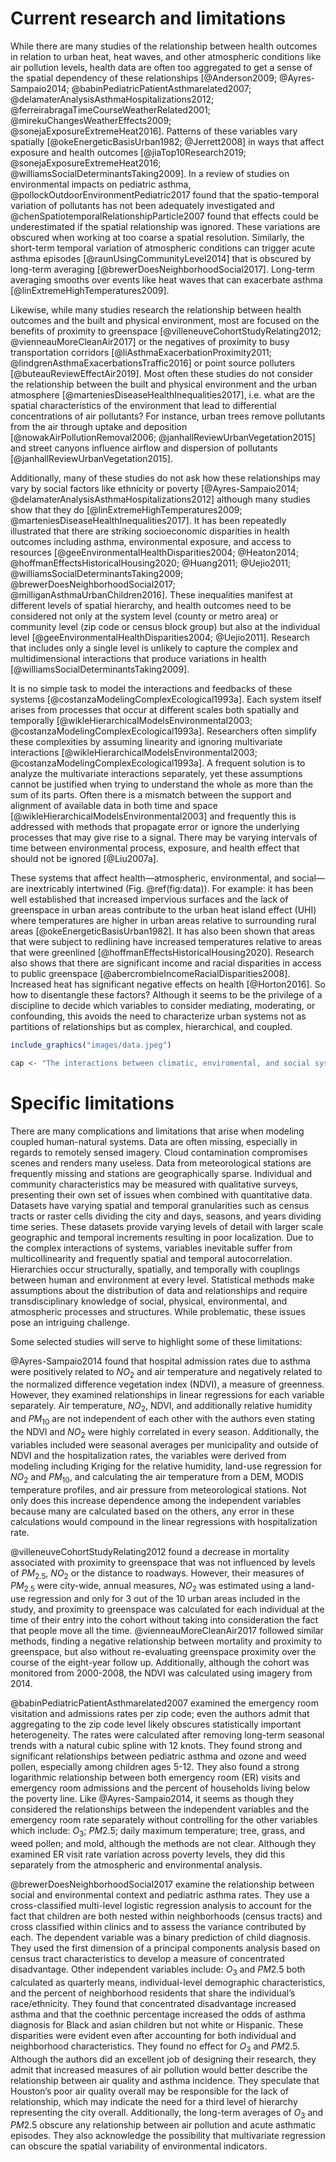 # Current research and limitations {#limits}

While there are many studies of the relationship between health outcomes in relation to urban heat, heat waves, and other atmospheric conditions like air pollution levels, health data are often too aggregated to get a sense of the spatial dependency of these relationships [@Anderson2009; @Ayres-Sampaio2014; @babinPediatricPatientAsthmarelated2007; @delamaterAnalysisAsthmaHospitalizations2012; @ferreirabragaTimeCourseWeatherRelated2001; @mirekuChangesWeatherEffects2009; @sonejaExposureExtremeHeat2016]. Patterns of these variables vary spatially [@okeEnergeticBasisUrban1982; @Jerrett2008] in ways that affect exposure and health outcomes [@jiaTop10Research2019; @sonejaExposureExtremeHeat2016; @williamsSocialDeterminantsTaking2009]. In a review of studies on environmental impacts on pediatric asthma, @pollockOutdoorEnvironmentPediatric2017 found that the spatio-temporal variation of pollutants has not been adequately investigated and @chenSpatiotemporalRelationshipParticle2007 found that effects could be underestimated if the spatial relationship was ignored. These variations are obscured when working at too coarse a spatial resolution. Similarly, the short-term temporal variation of atmospheric conditions can trigger acute asthma episodes [@raunUsingCommunityLevel2014] that is obscured by long-term averaging [@brewerDoesNeighborhoodSocial2017]. Long-term averaging smooths over events like heat waves that can exacerbate asthma [@linExtremeHighTemperatures2009].

Likewise, while many studies research the relationship between health outcomes and the built and physical environment, most are focused on the benefits of proximity to greenspace [@villeneuveCohortStudyRelating2012; @vienneauMoreCleanAir2017] or the negatives of proximity to busy transportation corridors [@liAsthmaExacerbationProximity2011; @lindgrenAsthmaExacerbationsTraffic2016] or point source polluters [@buteauReviewEffectAir2019]. Most often these studies do not consider the relationship between the built and physical environment and the urban atmosphere [@marteniesDiseaseHealthInequalities2017], i.e. what are the spatial characteristics of the environment that lead to differential concentrations of air pollutants? For instance, urban trees remove pollutants from the air through uptake and deposition [@nowakAirPollutionRemoval2006; @janhallReviewUrbanVegetation2015] and street canyons influence airflow and dispersion of pollutants [@janhallReviewUrbanVegetation2015].

Additionally, many of these studies do not ask how these relationships may vary by social factors like ethnicity or poverty [@Ayres-Sampaio2014; @delamaterAnalysisAsthmaHospitalizations2012] although many studies show that they do [@linExtremeHighTemperatures2009; @marteniesDiseaseHealthInequalities2017]. It has been repeatedly illustrated that there are striking socioeconomic disparities in health outcomes including asthma, environmental exposure, and access to resources [@geeEnvironmentalHealthDisparities2004; @Heaton2014; @hoffmanEffectsHistoricalHousing2020; @Huang2011; @Uejio2011; @williamsSocialDeterminantsTaking2009; @brewerDoesNeighborhoodSocial2017; @milliganAsthmaUrbanChildren2016]. These inequalities manifest at different levels of spatial hierarchy, and health outcomes need to be considered not only at the system level (county or metro area) or community level (zip code or census block group) but also at the individual level [@geeEnvironmentalHealthDisparities2004; @Uejio2011]. Research that includes only a single level is unlikely to capture the complex and multidimensional interactions that produce variations in health [@williamsSocialDeterminantsTaking2009].

It is no simple task to model the interactions and feedbacks of these systems [@costanzaModelingComplexEcological1993a]. Each system itself arises from processes that occur at different scales both spatially and temporally [@wikleHierarchicalModelsEnvironmental2003; @costanzaModelingComplexEcological1993a]. Researchers often simplify these complexities by assuming linearity and ignoring multivariate interactions [@wikleHierarchicalModelsEnvironmental2003; @costanzaModelingComplexEcological1993a]. A frequent solution is to analyze the multivariate interactions separately, yet these assumptions cannot be justified when trying to understand the whole as more than the sum of its parts. Often there is a mismatch between the support and alignment of available data in both time and space [@wikleHierarchicalModelsEnvironmental2003] and frequently this is addressed with methods that propagate error or ignore the underlying processes that may give rise to a signal. There may be varying intervals of time between environmental process, exposure, and health effect that should not be ignored [@Liu2007a].

These systems that affect health---atmospheric, environmental, and social---are inextricably intertwined (Fig. \@ref(fig:data)). For example: it has been well established that increased impervious surfaces and the lack of greenspace in urban areas contribute to the urban heat island effect (UHI) where temperatures are higher in urban areas relative to surrounding rural areas [@okeEnergeticBasisUrban1982]. It has also been shown that areas that were subject to redlining have increased temperatures relative to areas that were greenlined [@hoffmanEffectsHistoricalHousing2020]. Research also shows that there are significant income and racial disparities in access to public greenspace [@abercrombieIncomeRacialDisparities2008]. Increased heat has significant negative effects on health [@Horton2016]. So how to disentangle these factors? Although it seems to be the privilege of a discipline to decide which variables to consider mediating, moderating, or confounding, this avoids the need to characterize urban systems not as partitions of relationships but as complex, hierarchical, and coupled.

```r
include_graphics("images/data.jpeg")

cap <- "The interactions between climatic, enviromental, and social systems are many and complex in both time and space."
```

# Specific limitations 

There are many complications and limitations that arise when modeling coupled human-natural systems. Data are often missing, especially in regards to remotely sensed imagery. Cloud contamination compromises scenes and renders many useless. Data from meteorological stations are frequently missing and stations are geographically sparse. Individual and community characteristics may be measured with qualitative surveys, presenting their own set of issues when combined with quantitative data. Datasets have varying spatial and temporal granularities such as census tracts or raster cells dividing the city and days, seasons, and years dividing time series. These datasets provide varying levels of detail with larger scale geographic and temporal increments resulting in poor localization. Due to the complex interactions of systems, variables inevitable suffer from multicollinearity and frequently spatial and temporal autocorrelation. Hierarchies occur structurally, spatially, and temporally with couplings between human and environment at every level. Statistical methods make assumptions about the distribution of data and relationships and require transdisciplinary knowledge of social, physical, environmental, and atmospheric processes and structures. While problematic, these issues pose an intriguing challenge.

Some selected studies will serve to highlight some of these limitations:

@Ayres-Sampaio2014 found that hospital admission rates due to asthma were positively related to $NO_2$ and air temperature and negatively related to the normalized difference vegetation index (NDVI), a measure of greenness. However, they examined relationships in linear regressions for each variable separately. Air temperature, $NO_2$, NDVI, and additionally relative humidity and $PM_{10}$ are not independent of each other with the authors even stating the NDVI and $NO_2$ were highly correlated in every season. Additionally, the variables included were seasonal averages per municipality and outside of NDVI and the hospitalization rates, the variables were derived from modeling including Kriging for the relative humidity, land-use regression for $NO_2$ and $PM_{10}$, and calculating the air temperature from a DEM, MODIS temperature profiles, and air pressure from meteorological stations. Not only does this increase dependence among the independent variables because many are calculated based on the others, any error in these calculations would compound in the linear regressions with hospitalization rate.

@villeneuveCohortStudyRelating2012 found a decrease in mortality associated with proximity to greenspace that was not influenced by levels of $PM_{2.5}$, $NO_2$ or the distance to roadways. However, their measures of $PM_{2.5}$ were city-wide, annual measures, $NO_2$ was estimated using a land-use regression and only for 3 out of the 10 urban areas included in the study, and proximity to greenspace was calculated for each individual at the time of their entry into the cohort without taking into consideration the fact that people move all the time. @vienneauMoreCleanAir2017 followed similar methods, finding a negative relationship between mortality and proximity to greenspace, but also without re-evaluating greenspace proximity over the course of the eight-year follow up. Additionally, although the cohort was monitored from 2000-2008, the NDVI was calculated using imagery from 2014.

@babinPediatricPatientAsthmarelated2007 examined the emergency room visitation and admissions rates per zip code; even the authors admit that aggregating to the zip code level likely obscures statistically important heterogeneity. The rates were calculated after removing long-term seasonal trends with a natural cubic spline with 12 knots. They found strong and significant relationships between pediatric asthma and ozone and weed pollen, especially among children ages 5-12. They also found a strong logarithmic relationship between both emergency room (ER) visits and emergency room admissions and the percent of households living below the poverty line. Like @Ayres-Sampaio2014, it seems as though they considered the relationships between the independent variables and the emergency room rate separately without controlling for the other variables which include: $O_3$; $PM2.5$; daily maximum temperature; tree, grass, and weed pollen; and mold, although the methods are not clear. Although they examined ER visit rate variation across poverty levels, they did this separately from the atmospheric and environmental analysis. 

@brewerDoesNeighborhoodSocial2017 examine the relationship between social and environmental context and pediatric asthma rates. They use a cross-classified multi-level logistic regression analysis to account for the fact that children are both nested within neighborhoods (census tracts) and cross classified within clinics and to assess the variance contributed by each. The dependent variable was a binary prediction of child diagnosis. They used the first dimension of a principal components analysis based on census tract characteristics to develop a measure of concentrated disadvantage. Other independent variables include: $O_3$ and $PM2.5$ both calculated as quarterly means, individual-level demographic characteristics, and the percent of neighborhood residents that share the individual's race/ethnicity. They found that concentrated disadvantage increased asthma and that the coethnic percentage increased the odds of asthma diagnosis for Black and asian children but not white or Hispanic. These disparities were evident even after accounting for both individual and neighborhood characteristics. They found no effect for $O_3$ and $PM2.5$. Although the authors did an excellent job of designing their research, they admit that increased measures of air pollution would better describe the relationship between air quality and asthma incidence. They speculate that Houston's poor air quality overall may be responsible for the lack of relationship, which may indicate the need for a third level of hierarchy representing the city overall. Additionally, the long-term averages of $O_3$ and $PM2.5$ obscure any relationship between air pollution and acute asthmatic episodes. They also acknowledge the possibility that multivariate regression can obscure the spatial variability of environmental indicators.













